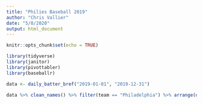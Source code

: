 ```yaml
---
title: "Philies Baseball 2019"
author: "Chris Vallier"
date: "5/8/2020"
output: html_document
---
```


```r
knitr::opts_chunk$set(echo = TRUE)

library(tidyverse)
library(janitor)
library(pivottabler)
library(baseballr)
```

```r
data <- daily_batter_bref("2019-01-01", "2019-12-31")
```

```r
data %>% clean_names() %>% filter(team == "Philadelphia") %>% arrange(desc(g))
```

